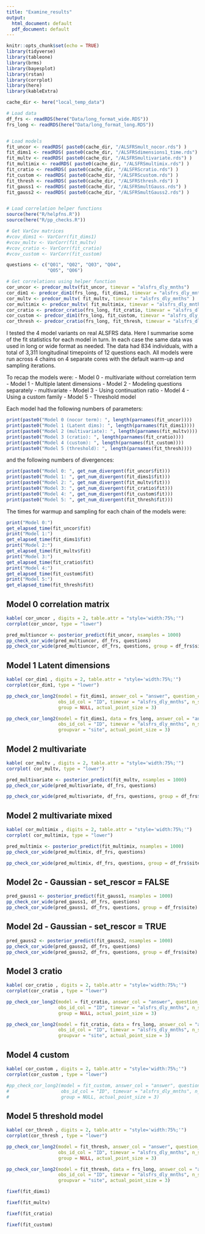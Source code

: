 ```yaml
---
title: "Examine_results"
output:
  html_document: default
  pdf_document: default
---
```


```r
knitr::opts_chunk$set(echo = TRUE)
library(tidyverse)
library(tableone)
library(brms)
library(bayesplot)
library(rstan)
library(corrplot)
library(here)
library(kableExtra)

cache_dir <- here("local_temp_data")

# Load data
df_frs <- readRDS(here("Data/long_format_wide.RDS"))
frs_long <- readRDS(here("Data/long_format_long.RDS"))


# Load models
fit_uncor <- readRDS( paste0(cache_dir, "/ALSFRSmult_nocor.rds") )
fit_dims1 <- readRDS( paste0(cache_dir, "/ALSFRSdimensions1_time.rds") )
fit_multv <- readRDS( paste0(cache_dir, "/ALSFRSmultivariate.rds") )
fit_multimix <- readRDS( paste0(cache_dir, "/ALSFRSmultimix.rds") )
fit_cratio <- readRDS( paste0(cache_dir, "/ALSFRScratio.rds") )
fit_custom <- readRDS( paste0(cache_dir, "/ALSFRScustom.rds") )
fit_thresh <- readRDS( paste0(cache_dir, "/ALSFRSthresh.rds") )
fit_gauss1 <- readRDS( paste0(cache_dir, "/ALSFRSmultGauss.rds") )
fit_gauss2 <- readRDS( paste0(cache_dir, "/ALSFRSmultGauss2.rds") )


# Load correlation helper functions
source(here("R/helpfns.R"))
source(here("R/pp_checks.R"))

# Get VarCov matrices
#vcov_dims1 <- VarCorr(fit_dims1)
#vcov_multv <- VarCorr(fit_multv)
#vcov_cratio <- VarCorr(fit_cratio)
#vcov_custom <- VarCorr(fit_custom)

questions <- c("Q01", "Q02", "Q03", "Q04",
               "Q05", "Q06")

# Get correlations using helper function
cor_uncor <- predcor_multv(fit_uncor, timevar = "alsfrs_dly_mnths")
cor_dim1 <- predcor_dim1(frs_long, fit_dims1, timevar = "alsfrs_dly_mnths")
cor_multv <- predcor_multv( fit_multv, timevar = "alsfrs_dly_mnths" )
cor_multimix <- predcor_multv( fit_multimix, timevar = "alsfrs_dly_mnths" )
cor_cratio <- predcor_cratio(frs_long, fit_cratio, timevar = "alsfrs_dly_mnths" )
cor_custom <- predcor_dim1(frs_long, fit_custom, timevar = "alsfrs_dly_mnths")
cor_thresh <- predcor_cratio(frs_long, fit_thresh, timevar = "alsfrs_dly_mnths" )

```

I tested the 4 model variants on real ALSFRS data. Here I summarise some of the fit statistics for each model in turn. In each case the same data was used in long or wide format as needed. The data had 834 individuals, with a total of 3,311 longitudinal timepoints of 12 questions each. All models were run across 4 chains on 4 separate cores with the default warm-up and sampling iterations.

To recap the models were:
- Model 0 - multivariate without correlation term
- Model 1 - Multiple latent dimensions
- Model 2 - Modeling questions separately - multivariate
- Model 3 - Using continuation ratio
- Model 4 - Using a custom family
- Model 5 - Threshold model

Each model had the following numbers of parameters:
```r
print(paste0("Model 0 (nocor term): ", length(parnames(fit_uncor))))
print(paste0("Model 1 (Latent dims): ", length(parnames(fit_dims1))))
print(paste0("Model 2 (multivariate): ", length(parnames(fit_multv))))
print(paste0("Model 3 (cratio): ", length(parnames(fit_cratio))))
print(paste0("Model 4 (custom): ", length(parnames(fit_custom))))
print(paste0("Model 5 (threshold): ", length(parnames(fit_thresh))))

```
and the following numbers of divergences:
```r
print(paste0("Model 0: ", get_num_divergent(fit_uncor$fit)))
print(paste0("Model 1: ", get_num_divergent(fit_dims1$fit)))
print(paste0("Model 2: ", get_num_divergent(fit_multv$fit)))
print(paste0("Model 3: ", get_num_divergent(fit_cratio$fit)))
print(paste0("Model 4: ", get_num_divergent(fit_custom$fit)))
print(paste0("Model 5: ", get_num_divergent(fit_thresh$fit)))

```

The times for warmup and sampling for each chain of the models were:
```r
print("Model 0:")
get_elapsed_time(fit_uncor$fit)
print("Model 1:")
get_elapsed_time(fit_dims1$fit)
print("Model 2:")
get_elapsed_time(fit_multv$fit)
print("Model 3:")
get_elapsed_time(fit_cratio$fit)
print("Model 4:")
get_elapsed_time(fit_custom$fit)
print("Model 5:")
get_elapsed_time(fit_thresh$fit)
```


## Model 0 correlation matrix
```r
kable( cor_uncor , digits = 2, table.attr = "style='width:75%;'")
corrplot(cor_uncor, type = "lower")

pred_multiuncor <- posterior_predict(fit_uncor, nsamples = 1000)
pp_check_cor_wide(pred_multiuncor, df_frs, questions)
pp_check_cor_wide(pred_multiuncor, df_frs, questions, group = df_frs$site)


```


## Model 1 Latent dimensions
```r
kable( cor_dim1 , digits = 2, table.attr = "style='width:75%;'")
corrplot(cor_dim1, type = "lower")

pp_check_cor_long2(model = fit_dims1, answer_col = "answer", question_col = "question",
                   obs_id_col = "ID", timevar = "alsfrs_dly_mnths", n_samples=1000,
                   group = NULL, actual_point_size = 3)

pp_check_cor_long2(model = fit_dims1, data = frs_long, answer_col = "answer", question_col = "question",
                   obs_id_col = "ID", timevar = "alsfrs_dly_mnths", n_samples=1000,
                   groupvar = "site", actual_point_size = 3)


```

## Model 2 multivariate
```r
kable( cor_multv , digits = 2, table.attr = "style='width:75%;'")
corrplot( cor_multv, type = "lower")

pred_multivariate <- posterior_predict(fit_multv, nsamples = 1000)
pp_check_cor_wide(pred_multivariate, df_frs, questions)

pp_check_cor_wide(pred_multivariate, df_frs, questions, group = df_frs$site)

```


## Model 2 multivariate mixed
```r
kable( cor_multimix , digits = 2, table.attr = "style='width:75%;'")
corrplot( cor_multimix, type = "lower")

pred_multimix <- posterior_predict(fit_multimix, nsamples = 1000)
pp_check_cor_wide(pred_multimix, df_frs, questions)

pp_check_cor_wide(pred_multimix, df_frs, questions, group = df_frs$site)


```

## Model 2c - Gaussian - set_rescor = FALSE
```r
pred_gauss1 <- posterior_predict(fit_gauss1, nsamples = 1000)
pp_check_cor_wide(pred_gauss1, df_frs, questions)
pp_check_cor_wide(pred_gauss1, df_frs, questions, group = df_frs$site)

```

## Model 2d - Gaussian - set_rescor = TRUE
```r
pred_gauss2 <- posterior_predict(fit_gauss2, nsamples = 1000)
pp_check_cor_wide(pred_gauss2, df_frs, questions)
pp_check_cor_wide(pred_gauss2, df_frs, questions, group = df_frs$site)

```

## Model 3 cratio
```r
kable( cor_cratio , digits = 2, table.attr = "style='width:75%;'")
corrplot(cor_cratio , type = "lower")

pp_check_cor_long2(model = fit_cratio, answer_col = "answer", question_col = "question",
                   obs_id_col = "ID", timevar = "alsfrs_dly_mnths", n_samples=1000,
                   group = NULL, actual_point_size = 3)

pp_check_cor_long2(model = fit_cratio, data = frs_long, answer_col = "answer", question_col = "question",
                   obs_id_col = "ID", timevar = "alsfrs_dly_mnths", n_samples=1000,
                   groupvar = "site", actual_point_size = 3)

```

## Model 4 custom
```r
kable( cor_custom , digits = 2, table.attr = "style='width:75%;'") 
corrplot(cor_custom , type = "lower")

#pp_check_cor_long2(model = fit_custom, answer_col = "answer", question_col = "question",
#                   obs_id_col = "ID", timevar = "alsfrs_dly_mnths", n_samples=1000,
#                   group = NULL, actual_point_size = 3)

```


## Model 5 threshold model
```r
kable( cor_thresh , digits = 2, table.attr = "style='width:75%;'") 
corrplot(cor_thresh , type = "lower")

pp_check_cor_long2(model = fit_thresh, answer_col = "answer", question_col = "question",
                   obs_id_col = "ID", timevar = "alsfrs_dly_mnths", n_samples=1000,
                   group = NULL, actual_point_size = 3)

pp_check_cor_long2(model = fit_thresh, data = frs_long, answer_col = "answer", question_col = "question",
                   obs_id_col = "ID", timevar = "alsfrs_dly_mnths", n_samples=1000,
                   groupvar = "site", actual_point_size = 3)


```




```r
fixef(fit_dims1)
```


```r
fixef(fit_multv)
```


```r
fixef(fit_cratio)
```


```r
fixef(fit_custom)
```








